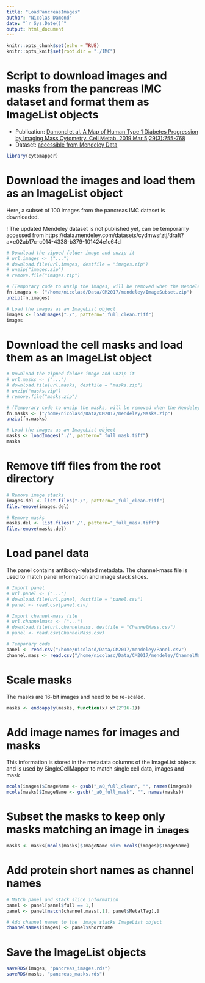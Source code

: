 ```yaml
---
title: "LoadPancreasImages"
author: "Nicolas Damond"
date: "`r Sys.Date()`"
output: html_document
---
```


```r
knitr::opts_chunk$set(echo = TRUE)
knitr::opts_knit$set(root.dir = "./IMC")
```


# Script to download images and masks from the pancreas IMC dataset and format them as ImageList objects
- Publication: [Damond et al. A Map of Human Type 1 Diabetes Progression by Imaging Mass Cytometry. Cell Metab. 2019 Mar 5;29(3):755-768](https://www.ncbi.nlm.nih.gov/pmc/articles/PMC6821395)
- Dataset: [accessible from Mendeley Data](http://dx.doi.org/10.17632/cydmwsfztj.2)

```r
library(cytomapper)
```

# Download the images and load them as an ImageList object
Here, a subset of 100 images from the pancreas IMC dataset is downloaded.

! The updated Mendeley dataset is not published yet, can be temporarily accessed from https://data.mendeley.com/datasets/cydmwsfztj/draft?a=e02ab17c-c014-4338-b379-101424e1c64d 
```r
# Download the zipped folder image and unzip it
# url.images <- ("...")
# download.file(url.images, destfile = "images.zip")
# unzip("images.zip")
# remove.file("images.zip")

# (Temporary code to unzip the images, will be removed when the Mendeley dataset is public)
fn.images <- ("/home/nicolasd/Data/CM2017/mendeley/ImageSubset.zip")
unzip(fn.images)

# Load the images as an ImageList object
images <- loadImages("./", pattern="_full_clean.tiff")
images
```

# Download the cell masks and load them as an ImageList object
```r
# Download the zipped folder image and unzip it
# url.masks <- ("...")
# download.file(url.masks, destfile = "masks.zip")
# unzip("masks.zip")
# remove.file("masks.zip")

# (Temporary code to unzip the masks, will be removed when the Mendeley dataset is public)
fn.masks <- ("/home/nicolasd/Data/CM2017/mendeley/Masks.zip")
unzip(fn.masks)

# Load the images as an ImageList object
masks <- loadImages("./", pattern="_full_mask.tiff")
masks
```

# Remove tiff files from the root directory
```r
# Remove image stacks
images.del <- list.files("./", pattern="_full_clean.tiff")
file.remove(images.del)

# Remove masks
masks.del <- list.files("./", pattern="_full_mask.tiff")
file.remove(masks.del)
```

# Load panel data
The panel contains antibody-related metadata.
The channel-mass file is used to match panel information and image stack slices.
```r
# Import panel
# url.panel <- ("...")
# download.file(url.panel, destfile = "panel.csv")
# panel <- read.csv(panel.csv)

# Import channel-mass file
# url.channelmass <- ("...")
# download.file(url.channelmass, destfile = "ChannelMass.csv")
# panel <- read.csv(ChannelMass.csv)

# Temporary code
panel <- read.csv("/home/nicolasd/Data/CM2017/mendeley/Panel.csv")
channel.mass <- read.csv("/home/nicolasd/Data/CM2017/mendeley/ChannelMass.csv", header=F)
```

# Scale masks
The masks are 16-bit images and need to be re-scaled.
```r
masks <- endoapply(masks, function(x) x*(2^16-1))
```

# Add image names for images and masks
This information is stored in the metadata columns of the ImageList objects
and is used by SingleCellMapper to match single cell data, images and mask
```r
mcols(images)$ImageName <- gsub("_a0_full_clean", "", names(images))
mcols(masks)$ImageName <- gsub("_a0_full_mask", "", names(masks))
```

# Subset the masks to keep only masks matching an image in `images`
```r
masks <- masks[mcols(masks)$ImageName %in% mcols(images)$ImageName]
```

# Add protein short names as channel names
```r
# Match panel and stack slice information
panel <- panel[panel$full == 1,]
panel <- panel[match(channel.mass[,1], panel$MetalTag),]

# Add channel names to the  image stacks ImageList object
channelNames(images) <- panel$shortname
```

# Save the ImageList objects
```r
saveRDS(images, "pancreas_images.rds")
saveRDS(masks, "pancreas_masks.rds")
```

